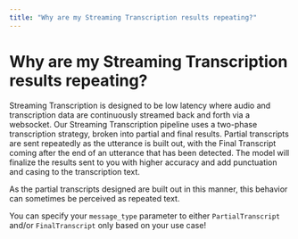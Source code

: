 ```yaml
---
title: "Why are my Streaming Transcription results repeating?"
---
```


# Why are my Streaming Transcription results repeating?

Streaming Transcription is designed to be low latency where audio and transcription data are continuously streamed back and forth via a websocket. Our Streaming Transcription pipeline uses a two-phase transcription strategy, broken into partial and final results. Partial transcripts are sent repeatedly as the utterance is built out, with the Final Transcript coming after the end of an utterance that has been detected. The model will finalize the results sent to you with higher accuracy and add punctuation and casing to the transcription text.

As the partial transcripts designed are built out in this manner, this behavior can sometimes be perceived as repeated text.

You can specify your `message_type` parameter to either `PartialTranscript` and/or `FinalTranscript` only based on your use case!